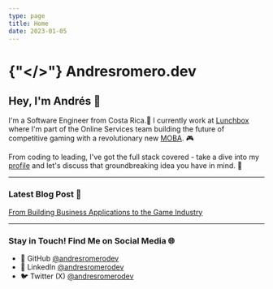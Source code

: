 ```yaml
---
type: page
title: Home
date: 2023-01-05
---
```


# {"</>"} Andresromero.dev

## Hey, I'm Andrés 👋

I'm a Software Engineer from Costa Rica.🌴 
I currently work at [Lunchbox](https://www.lunchboxentertainment.com) where I'm part of the Online Services team building the future of competitive gaming with a revolutionary new [MOBA](https://en.wikipedia.org/wiki/Multiplayer_online_battle_arena). 🎮

From coding to leading, I've got the full stack covered - take a dive into my [profile](https://andresromerodev.notion.site/andresromerodev/Andr-s-Romero-1c7e5808a418431b8df0dd4fa63c25ba) and let's discuss that groundbreaking idea you have in mind. 🧠

---
### Latest Blog Post 📝
[From Building Business Applications to the Game Industry](https://www.andresromero.dev/posts/from-building-business-applications-to-the-game-industry)

---
### Stay in Touch! Find Me on Social Media 🌐

- 🐙 GitHub [@andresromerodev](https://github.com/andresromerodev)
- 💼 LinkedIn [@andresromerodev](https://www.linkedin.com/in/andresromerodev)
- 🐦 Twitter (X) [@andresromerodev](https://www.x.com/andresromerodev)
